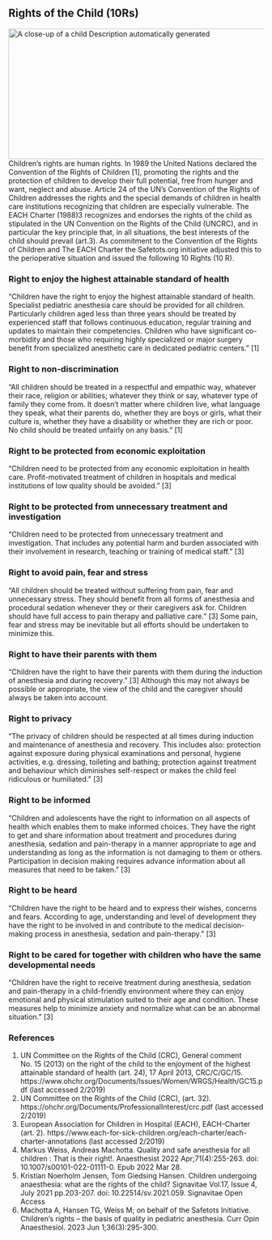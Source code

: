 ## Rights of the Child (10Rs)
![A close-up of a child Description automatically generated](media/image3.png){width="5.508333333333334in" height="2.6909722222222223in"}
Children's rights are human rights. In 1989 the United Nations declared the Convention of the Rights of Children \[1\], promoting the rights and the protection of children to develop their full potential, free from hunger and want, neglect and abuse.
Article 24 of the UN's Convention of the Rights of Children addresses the rights and the special demands of children in health care institutions recognizing that children are especially vulnerable.
The EACH Charter (1988)3 recognizes and endorses the rights of the child as stipulated in the UN Convention on the Rights of the Child (UNCRC), and in particular the key principle that, in all situations, the best interests of the child should prevail (art.3).
As commitment to the Convention of the Rights of Children and The EACH Charter the Safetots.org initiative adjusted this to the perioperative situation and issued the following 10 Rights (10 R).

### Right to enjoy the highest attainable standard of health
"Children have the right to enjoy the highest attainable standard of health. Specialist pediatric anesthesia care should be provided for all children. Particularly children aged less than three years should be treated by experienced staff that follows continuous education, regular training and updates to maintain their competencies. Children who have significant co-morbidity and those who requiring highly specialized or major surgery benefit from specialized anesthetic care in dedicated pediatric centers." \[1\]

### Right to non-discrimination
"All children should be treated in a respectful and empathic way, whatever their race, religion or abilities; whatever they think or say, whatever type of family they come from. It doesn't matter where children live, what language they speak, what their parents do, whether they are boys or girls, what their culture is, whether they have a disability or whether they are rich or poor. No child should be treated unfairly on any basis." \[1\]

### Right to be protected from economic exploitation
"Children need to be protected from any economic exploitation in health care. Profit-motivated treatment of children in hospitals and medical institutions of low quality should be avoided." \[3\]

### Right to be protected from unnecessary treatment and investigation
"Children need to be protected from unnecessary treatment and investigation. That includes any potential harm and burden associated with their involvement in research, teaching or training of medical staff." \[3\]

### Right to avoid pain, fear and stress
"All children should be treated without suffering from pain, fear and unnecessary stress. They should benefit from all forms of anesthesia and procedural sedation whenever they or their caregivers ask for. Children should have full access to pain therapy and palliative care." \[3\]
Some pain, fear and stress may be inevitable but all efforts should be undertaken to minimize this.

### Right to have their parents with them
"Children have the right to have their parents with them during the induction of anesthesia and during recovery." \[3\]
Although this may not always be possible or appropriate, the view of the child and the caregiver should always be taken into account.

### Right to privacy
"The privacy of children should be respected at all times during induction and maintenance of anesthesia and recovery. This includes also: protection against exposure during physical examinations and personal, hygiene activities, e.g. dressing, toileting and bathing; protection against treatment and behaviour which diminishes self-respect or makes the child feel ridiculous or humiliated." \[3\]

### Right to be informed
"Children and adolescents have the right to information on all aspects of health which enables them to make informed choices. They have the right to get and share information about treatment and procedures during anesthesia, sedation and pain-therapy in a manner appropriate to age and understanding as long as the information is not damaging to them or others. Participation in decision making requires advance information about all measures that need to be taken." \[3\]

### Right to be heard
"Children have the right to be heard and to express their wishes, concerns and fears. According to age, understanding and level of development they have the right to be involved in and contribute to the medical decision-making process in anesthesia, sedation and pain-therapy." \[3\]

### Right to be cared for together with children who have the same developmental needs
"Children have the right to receive treatment during anesthesia, sedation and pain-therapy in a child-friendly environment where they can enjoy emotional and physical stimulation suited to their age and condition. These measures help to minimize anxiety and normalize what can be an abnormal situation." \[3\]

### References
1.  UN Committee on the Rights of the Child (CRC), General comment No. 15 (2013) on the right of the child to the enjoyment of the highest attainable standard of health (art. 24), 17 April 2013, CRC/C/GC/15. https://www.ohchr.org/Documents/Issues/Women/WRGS/Health/GC15.pdf (last accessed 2/2019)
2.  UN Committee on the Rights of the Child (CRC), (art. 32). https://ohchr.org/Documents/ProfessionalInterest/crc.pdf (last accessed 2/2019)
3.  European Association for Children in Hospital (EACH), EACH-Charter (art. 2). https://www.each-for-sick-children.org/each-charter/each-charter-annotations (last accessed 2/2019)
4.  Markus Weiss, Andreas Machotta. Quality and safe anesthesia for all children : That is their right!. Anaesthesist 2022 Apr;71(4):255-263. doi: 10.1007/s00101-022-01111-0. Epub 2022 Mar 28.
5.  Kristian Noerholm Jensen, Tom Giedsing Hansen. Children undergoing anaesthesia: what are the rights of the child? Signavitae Vol.17, Issue 4, July 2021 pp.203-207. doi: 10.22514/sv.2021.059. Signavitae Open Access
6.  Machotta A, Hansen TG, Weiss M; on behalf of the Safetots Initiative. Children's rights -- the basis of quality in pediatric anesthesia. Curr Opin Anaesthesiol. 2023 Jun 1;36(3):295-300.

